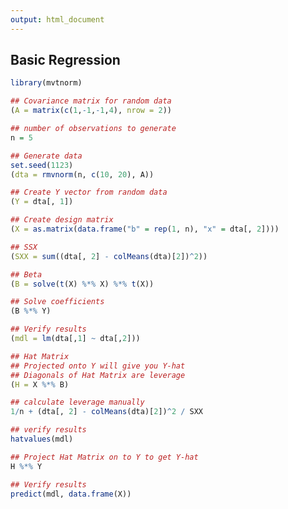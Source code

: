 ```yaml
---
output: html_document
---
```


## **Basic Regression**


```r

library(mvtnorm)

## Covariance matrix for random data
(A = matrix(c(1,-1,-1,4), nrow = 2))

## number of observations to generate
n = 5

## Generate data
set.seed(1123)
(dta = rmvnorm(n, c(10, 20), A))

## Create Y vector from random data
(Y = dta[, 1])

## Create design matrix
(X = as.matrix(data.frame("b" = rep(1, n), "x" = dta[, 2])))

## SSX
(SXX = sum((dta[, 2] - colMeans(dta)[2])^2))

## Beta
(B = solve(t(X) %*% X) %*% t(X))

## Solve coefficients
(B %*% Y)

## Verify results
(mdl = lm(dta[,1] ~ dta[,2]))

## Hat Matrix
## Projected onto Y will give you Y-hat
## Diagonals of Hat Matrix are leverage
(H = X %*% B)

## calculate leverage manually
1/n + (dta[, 2] - colMeans(dta)[2])^2 / SXX

## verify results
hatvalues(mdl)

## Project Hat Matrix on to Y to get Y-hat
H %*% Y

## Verify results
predict(mdl, data.frame(X))


```

